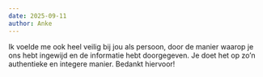 ```yaml
---
date: 2025-09-11
author: Anke
---
```

Ik voelde me ook heel veilig bij jou als persoon, door de manier waarop je ons hebt ingewijd en de informatie hebt doorgegeven. Je doet het op zo’n authentieke en integere manier. Bedankt hiervoor!